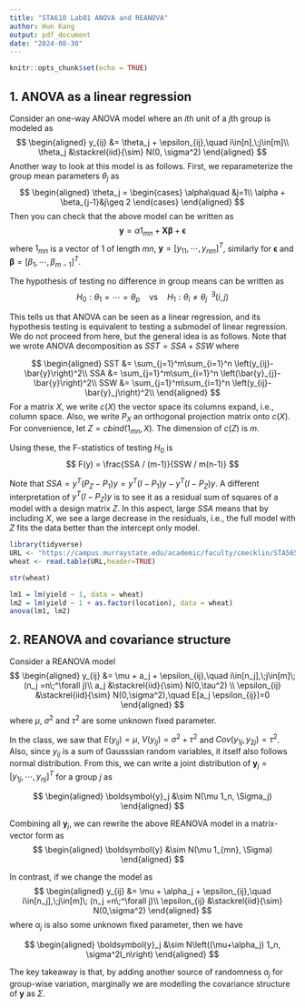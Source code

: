 ```yaml
---
title: "STA610 Lab01 ANOVA and REANOVA"
author: Hun Kang
output: pdf_document
date: "2024-08-30"
---
```


```r
knitr::opts_chunk$set(echo = TRUE)
```


## 1. ANOVA as a linear regression
Consider an one-way ANOVA model where an $i$th unit of a $j$th group is modeled as
$$
\begin{aligned}
y_{ij} &= \theta_j + \epsilon_{ij},\quad i\in[n],\;j\in[m]\\
\theta_j &\stackrel{iid}{\sim} N(0, \sigma^2)
\end{aligned}
$$
Another way to look at this model is as follows. First, we reparameterize the group mean parameters $\theta_j$ as
$$
\begin{aligned}
\theta_j = 
\begin{cases}
\alpha\quad &j=1\\
\alpha + \beta_{j-1}&j\geq 2
\end{cases}
\end{aligned}
$$
Then you can check that the above model can be written as 
$$
\boldsymbol{y} = \alpha 1_{mn} + \boldsymbol{X}\boldsymbol\beta + \boldsymbol{\epsilon}
$$
where $1_{mn}$ is a vector of $1$ of length $mn$, $\boldsymbol{y} = [y_{11}, \cdots, y_{nm}]^T$, similarly for $\boldsymbol{\epsilon}$ and $\boldsymbol\beta = [\beta_1, \cdots,\beta_{m-1}]^T$.


\begin{quote}
    \textbf{Q1-1: Write down the form of a design matrix $\boldsymbol{X}$.} 
\end{quote}

The hypothesis of testing no difference in group means can be written as
$$
H_0: \theta_1=\cdots=\theta_p \quad \text{vs} \quad H_1:\theta_{i}\neq\theta_j \;\;^\exists(i,j)
$$
\begin{quote}
    \textbf{Q1-2: Re-express the above $H_0$ using $\beta$.} 
\end{quote}

This tells us that ANOVA can be seen as a linear regression, and its hypothesis testing is equivalent to testing a submodel of linear regression. We do not proceed from here, but the general idea is as follows. Note that we wrote ANOVA decomposition as $SST = SSA + SSW$ where

$$
\begin{aligned}
SST &= \sum_{j=1}^m\sum_{i=1}^n \left(y_{ij}-\bar{y}\right)^2\\
SSA &= \sum_{j=1}^m\sum_{i=1}^n \left(\bar{y}_{j}-\bar{y}\right)^2\\
SSW &= \sum_{j=1}^m\sum_{i=1}^n \left(y_{ij}-\bar{y}_j\right)^2\\
\end{aligned}
$$
For a matrix $X$, we write $c(X)$ the vector space its columns expand, i.e., column space. Also, we write $P_{X}$ an orthogonal projection matrix onto $c(X)$. For convenience, let $Z=cbind(1_{mn}, X)$. The dimension of $c(Z)$ is $m$.

\begin{enumerate}
  \item One can see that $SST = \|(I - P_{1})y\|^2 = y^T(I - P_{1})y$, $SSA = y^T(P_{Z} - P_{1})y$ and $SSE = y^T(I - P_{Z})y$.
  \item $(I - P_{1})y$ is a vector $y$ projected onto the column space orthogonal to $c(1_{mn})$, whose dimension is $mn-1$. 
  \item $(I - P_{Z})y$ is a vector $y$ projected onto the column space orthogonal to $c(Z)$, whose dimension is $mn-m = m(n-1)$.
  \item $(P_{Z} - P_{1})y$ is a vector $y$ projected onto the subspace of $c(Z)$ that are orthogonal to $c(1_{mn})$, whose dimension is $m-1$
\end{enumerate}

Using these, the F-statistics of testing $H_0$ is 
$$
F(y) = \frac{SSA / (m-1)}{SSW / m(n-1)}
$$

Note that $SSA = y^T(P_{Z} - P_{1})y = y^T(I - P_{1})y - y^T(I - P_{Z})y$. A different interpretation of $y^T(I - P_{Z})y$ is to see it as a residual sum of squares of a model with a design matrix $Z$. In this aspect, large $SSA$ means that by including $X$, we see a large decrease in the residuals, i.e., the full model with $Z$ fits the data better than the intercept only model.


```r
library(tidyverse)
URL <- "https://campus.murraystate.edu/academic/faculty/cmecklin/STA565/wheat.txt"
wheat <- read.table(URL,header=TRUE)
```
```r
str(wheat)
```
```r
lm1 = lm(yield ~ 1, data = wheat)
lm2 = lm(yield ~ 1 + as.factor(location), data = wheat)
anova(lm1, lm2)
```

\begin{quote}
    \textbf{Q1-3: Perfom f-test of treatment effect as learned in the class and check that the test statistics is the same.} 
\end{quote}

\newpage
## 2. REANOVA and covariance structure
Consider a REANOVA model
$$
\begin{aligned}
y_{ij} &= \mu + a_j + \epsilon_{ij},\quad i\in[n_j],\;j\in[m]\; (n_j =n\;^\forall j)\\
a_j &\stackrel{iid}{\sim} N(0,\tau^2) \\
\epsilon_{ij} &\stackrel{iid}{\sim} N(0,\sigma^2),\quad E[a_j \epsilon_{ij}]=0
\end{aligned}
$$
where $\mu$, $\sigma^2$ and $\tau^2$ are some unknown fixed parameter.

In the class, we saw that $E(y_{ij})=\mu$, $V(y_{ij}) = \sigma^2+\tau^2$ and $Cov(y_{1j},y_{2j})=\tau^2$. Also, since $y_{ij}$ is a sum of Gausssian random variables, it itself also follows normal distribution. From this, we can write a joint distribution of $\boldsymbol{y}_j=[y_{1j}, \cdots, y_{nj}]^T$ for a group $j$ as

$$
\begin{aligned}
\boldsymbol{y}_j &\sim N(\mu 1_n, \Sigma_j)
\end{aligned}
$$

\begin{quote}
    \textbf{Q2-1: Write down the covariance matrix $\Sigma_j$ as follows:}
$$
(\Sigma_j)_{kl}=
\begin{cases}
?\quad(k=l)\\
?\quad(k\neq l)
\end{cases}
$$
\end{quote}

Combining all $\boldsymbol{y}_j$, we can rewrite the above REANOVA model in a matrix-vector form as 
$$
\begin{aligned}
\boldsymbol{y} &\sim N(\mu 1_{mn}, \Sigma)
\end{aligned}
$$

\begin{quote}
    \textbf{Q2-2: What is $Cov(y_{i1},y_{i2})$? Using this, how can we write $\Sigma$?}
\end{quote}

In contrast, if we change the model as 
$$
\begin{aligned}
y_{ij} &= \mu + \alpha_j + \epsilon_{ij},\quad i\in[n_j],\;j\in[m]\; (n_j =n\;^\forall j)\\
\epsilon_{ij} &\stackrel{iid}{\sim} N(0,\sigma^2)
\end{aligned}
$$
where $\alpha_j$ is also some unknown fixed parameter, then we have

$$
\begin{aligned}
\boldsymbol{y}_j &\sim N\left((\mu+\alpha_j) 1_n, \sigma^2I_n\right)
\end{aligned}
$$

\begin{quote}
    \textbf{Q2-3: Write down the joint model for $\boldsymbol{y}$}
\end{quote}

The key takeaway is that, by adding another source of randomness $a_j$ for group-wise variation, marginally we are modelling the covariance structure of $\boldsymbol{y}$ as $\Sigma$.

